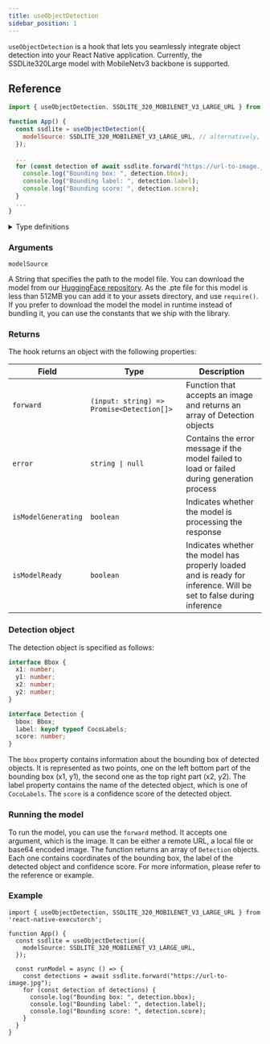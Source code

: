 ```yaml
---
title: useObjectDetection
sidebar_position: 1
---
```


`useObjectDetection` is a hook that lets you seamlessly integrate object detection into your React Native application. Currently, the SSDLite320Large model with MobileNetv3 backbone is supported.

## Reference
```jsx
import { useObjectDetection, SSDLITE_320_MOBILENET_V3_LARGE_URL } from 'react-native-executorch';

function App() {
  const ssdlite = useObjectDetection({
    modelSource: SSDLITE_320_MOBILENET_V3_LARGE_URL, // alternatively, you can use require(...)
  });

  ...
  for (const detection of await ssdlite.forward("https://url-to-image.jpg")) {
    console.log("Bounding box: ", detection.bbox);
    console.log("Bounding label: ", detection.label);
    console.log("Bounding score: ", detection.score);
  }
  ...
}
```

<details>
<summary>Type definitions</summary>

```typescript
export interface Bbox {
  x1: number;
  x2: number;
  y1: number;
  y2: number;
}

export interface Detection {
  bbox: Bbox;
  label: keyof typeof CocoLabel;
  score: number;
}

interface ObjectDetectionModule {
  error: string | null;
  isModelReady: boolean;
  isModelGenerating: boolean;
  forward: (input: string) => Promise<Detection[]>;
}
```
</details>

### Arguments

`modelSource`

A String that specifies the path to the model file. You can download the model from our [HuggingFace repository](https://huggingface.co/software-mansion/react-native-executorch-ssdlite320-mobilenet-v3-large/tree/main).
As the .pte file for this model is less than 512MB you can add it to your assets directory, and use `require()`. If you prefer to download the model
the model in runtime instead of bundling it, you can use the constants that we ship with the library.

### Returns

The hook returns an object with the following properties:


| Field               | Type                               | Description                                                                                                     |
| ------------------- | ---------------------------------- | --------------------------------------------------------------------------------------------------------------- |
| `forward`          | `(input: string) => Promise<Detection[]>` | Function that accepts an image and returns an array of Detection objects                                            |
| `error`             | <code>string &#124; null</code>    | Contains the error message if the model failed to load or failed during generation process                                                          |
| `isModelGenerating` | `boolean`                          | Indicates whether the model is processing the response                                                  |
| `isModelReady`      | `boolean`                          | Indicates whether the model has properly loaded and is ready for inference. Will be set to false during inference                                                                        |

### Detection object
The detection object is specified as follows:
```typescript
interface Bbox {
  x1: number;
  y1: number;
  x2: number;
  y2: number;
}

interface Detection {
  bbox: Bbox;
  label: keyof typeof CocoLabels;
  score: number;
}
```
The `bbox` property contains information about the bounding box of detected objects. It is represented as two points, one on the left bottom part of the bounding box (x1, y1), the second one as the top right part (x2, y2).
The label property contains the name of the detected object, which is one of `CocoLabels`. The `score` is a confidence score of the detected object.

### Running the model

To run the model, you can use the `forward` method. It accepts one argument, which is the image. It can be either a remote URL,
a local file or base64 encoded image. The function returns an array of `Detection` objects. Each one contains coordinates
of the bounding box, the label of the detected object and confidence score. For more information, please refer to the reference or example.

### Example
```tsx
import { useObjectDetection, SSDLITE_320_MOBILENET_V3_LARGE_URL } from 'react-native-executorch';

function App() {
  const ssdlite = useObjectDetection({
    modelSource: SSDLITE_320_MOBILENET_V3_LARGE_URL,
  });

  const runModel = async () => {
    const detections = await ssdlite.forward("https://url-to-image.jpg");
    for (const detection of detections) {
      console.log("Bounding box: ", detection.bbox);
      console.log("Bounding label: ", detection.label);
      console.log("Bounding score: ", detection.score);
    }
  }
}
```